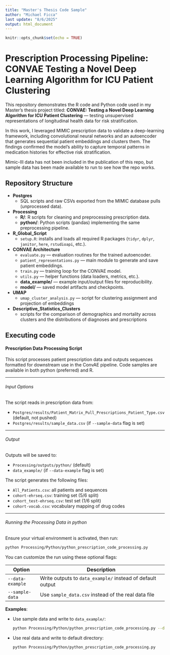 ```yaml
---
title: "Master's Thesis Code Sample"
author: "Michael Ficca"
last update: "8/6/2025"
output: html_document
---
```


```r
knitr::opts_chunk$set(echo = TRUE)
```
Prescription Processing Pipeline: CONVAE Testing a Novel Deep Learning Algorithm for ICU Patient Clustering
===============================================================================

This repository demonstrates the R code and Python code used in my Master’s thesis project titled:
**CONVAE: Testing a Novel Deep Learning Algorithm for ICU Patient Clustering** — testing unsupervised representations of longitudinal health data for risk stratification.

In this work, I leveraged MIMIC prescription data to validate a deep-learning framework, including convolutional neural networks and an autoencoder that generates sequential patient embeddings and clusters them. The findings confirmed the model’s ability to capture temporal patterns in medication histories for effective risk stratification.

Mimic-III data has not been included in the publication of this repo, but sample data has been made available to run to see how the repo works.

## Repository Structure

- **Postgres**
  - SQL scripts and raw CSVs exported from the MIMIC database pulls (unprocessed data).

- **Processing**
  - **R/**: R scripts for cleaning and preprocessing prescription data.
  - **python/**: Python scripts (pandas) implementing the same preprocessing pipeline.

- **R_Global_Script**
  - `setup.R`: installs and loads all required R packages (`tidyr`, `dplyr`, `janitor`, `here`, `rstudioapi`, etc.).

- **CONVAE Architecture**
  - `evaluate.py`        — evaluation routines for the trained autoencoder.
  - `patient_representations.py` — main module to generate and save patient embeddings.
  - `train.py`           — training loop for the CONVAE model.
  - `utils.py`           — helper functions (data loaders, metrics, etc.).
  - **data_example/**    — example input/output files for reproducibility.
  - **model/**           — saved model artifacts and checkpoints.
  
- **UMAP**
  - `umap_cluster_analysis.py` — script for clustering assignment and projection of embeddings
  
- **Descriptive_Statistics_Clusters**
  - scripts for the comparison of demographics and mortality across clusters and the distributions of diagnoses and prescriptions


## Executing code

#### Prescription Data Processing Script

This script processes patient prescription data and outputs sequences formatted for downstream use in the ConvAE pipeline. Code samples are available in both python (preferred) and R.

---

###### Input Options

The script reads in prescription data from:

- `Postgres/results/Patient_Matrix_Pull_Prescriptions_Patient_Type.csv` (default, not pushed)
- `Postgres/results/sample_data.csv` (if `--sample-data` flag is set)

---

###### Output

Outputs will be saved to:

- `Processing/outputs/python/` (default)  
- `data_example/` (if `--data-example` flag is set)

The script generates the following files:

- `All_Patients.csv`: all patients and sequences
- `cohort-ehrseq.csv`: training set (5/6 split)
- `cohort_test-ehrseq.csv`: test set (1/6 split)
- `cohort-vocab.csv`: vocabulary mapping of drug codes

---

###### Running the Processing Data in python 

Ensure your virtual environment is activated, then run:

```bash
python Processing/Python/python_prescription_code_processing.py
```

You can customize the run using these optional flags:

| Option           | Description                                                        |
|------------------|--------------------------------------------------------------------|
| `--data-example` | Write outputs to `data_example/` instead of default output          |
| `--sample-data`  | Use `sample_data.csv` instead of the real data file                |

**Examples**:

- Use sample data and write to `data_example/`:

  ```bash
  python Processing/Python/python_prescription_code_processing.py --data-example --sample-data
  ```

- Use real data and write to default directory:

  ```bash
  python Processing/Python/python_prescription_code_processing.py
  ```